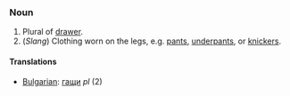 ===Noun===

# Plural of [[drawer]].
# (''Slang'') Clothing worn on the legs, e.g. [[pants]], [[underpants]], or [[knickers]].

====Translations====

*[[Bulgarian]]: [[гащи]] ''pl'' (2)